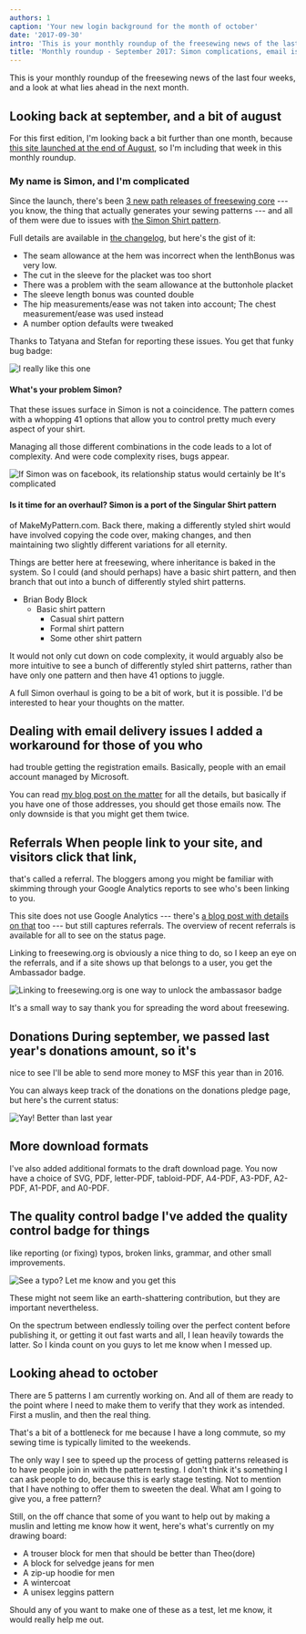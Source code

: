 ```yaml
---
authors: 1
caption: 'Your new login background for the month of october'
date: '2017-09-30'
intro: 'This is your monthly roundup of the freesewing news of the last four weeks, and a look at what lies ahead in the next month.'
title: 'Monthly roundup - September 2017: Simon complications, email issues, and donations are up this year.'
---
```


This is your monthly roundup of the freesewing news of the last four weeks, and
a look at what lies ahead in the next month.

<!-- truncate -->

## Looking back at september, and a bit of august

For this first edition, I'm looking back a bit further than one month, because
[this site launched at the end of August](/blog/open-for-business/), so I'm
including that week in this monthly roundup.

### My name is Simon, and I'm complicated

Since the launch, there's been [3 new path releases of freesewing
core](https://github.com/freesewing/core/releases) --- you know, the thing that
actually generates your sewing patterns --- and all of them were due to issues
with [the Simon Shirt pattern](/designs/simon).

Full details are available in [the
changelog](https://github.com/freesewing/core/blob/develop/CHANGELOG.md), but
here's the gist of it:

- The seam allowance at the hem was incorrect when the lenthBonus was very
  low.
- The cut in the sleeve for the placket was too short
- There was a problem with the seam allowance at the buttonhole placket
- The sleeve length bonus was counted double
- The hip measurements/ease was not taken into account; The chest
  measurement/ease was used instead
- A number option defaults were tweaked

Thanks to Tatyana and Stefan for reporting
these issues. You get that funky bug badge:

![I really like this
one](https://posts.freesewing.org/uploads/badge_found_bug_d7d0c9055a.svg)

#### What's your problem Simon?

That these issues surface in Simon is not a coincidence. The pattern comes with
a whopping 41 options that allow you to control pretty much every aspect of
your shirt.

Managing all those different combinations in the code leads to a lot of
complexity. And were code complexity rises, bugs appear.

![If Simon was on facebook, its relationship status would certainly be *It's
complicated*](https://posts.freesewing.org/uploads/complicated_d8c872358d.gif)

#### Is it time for an overhaul? Simon is a port of the Singular Shirt pattern

of MakeMyPattern.com. Back there, making a differently styled shirt would have
involved copying the code over, making changes, and then maintaining two
slightly different variations for all eternity.

Things are better here at freesewing, where inheritance is baked in the system.
So I could (and should perhaps) have a basic shirt pattern, and then branch
that out into a bunch of differently styled shirt patterns.

- Brian Body Block
  - Basic shirt pattern
    - Casual shirt pattern
    - Formal shirt pattern
    - Some other shirt pattern

It would not only cut down on code complexity, it would arguably also be more
intuitive to see a bunch of differently styled shirt patterns, rather than have
only one pattern and then have 41 options to juggle.

A full Simon overhaul is going to be a bit of work, but it is possible. I'd be
interested to hear your thoughts on the matter.

## Dealing with email delivery issues I added a workaround for those of you who

had trouble getting the registration emails. Basically, people with an email
account managed by Microsoft.

You can read [my blog post on the matter](/blog/email-spam-problems/) for all
the details, but basically if you have one of those addresses, you should get
those emails now. The only downside is that you might get them twice.

## Referrals When people link to your site, and visitors click that link,

that's called a referral. The bloggers among you might be familiar with
skimming through your Google Analytics reports to see who's been linking to
you.

This site does not use Google Analytics --- there's [a blog post with details
on that](/blog/privacy-choices/) too --- but still captures referrals. The
overview of recent referrals is available for all to see on the status
page.

Linking to freesewing.org is obviously a nice thing to do, so I keep an eye on
the referrals, and if a site shows up that belongs to a user, you get the
Ambassador badge.

![Linking to freesewing.org is one way to unlock the ambassasor
badge](https://posts.freesewing.org/uploads/badge_ambassador_3dd1e722cc.svg)

It's a small way to say thank you for spreading the word about freesewing.

## Donations During september, we passed last year's donations amount, so it's

nice to see I'll be able to send more money to
MSF this year than in 2016.

You can always keep track of the donations on the donations pledge
page, but here's the current status:

![Yay! Better than last
year](https://posts.freesewing.org/uploads/donations_68e214d133.svg)

## More download formats

I've also added additional formats to the draft download page. You now have a
choice of SVG, PDF, letter-PDF, tabloid-PDF, A4-PDF, A3-PDF, A2-PDF, A1-PDF,
and A0-PDF.

## The quality control badge I've added the quality control badge for things

like reporting (or fixing) typos, broken links, grammar, and other small
improvements.

![See a typo? Let me know and you get
this](https://posts.freesewing.org/uploads/badge_quality_control_6acb8c10c2.svg)

These might not seem like an earth-shattering contribution, but they are
important nevertheless.

On the spectrum between endlessly toiling over the perfect content before
publishing it, or getting it out fast warts and all, I lean heavily towards the
latter. So I kinda count on you guys to let me know when I messed up.

## Looking ahead to october

There are 5 patterns I am currently working on. And all of them are ready to
the point where I need to make them to verify that they work as intended. First
a muslin, and then the real thing.

That's a bit of a bottleneck for me because I have a long commute, so my sewing
time is typically limited to the weekends.

The only way I see to speed up the process of getting patterns released is to
have people join in with the pattern testing. I don't think it's something I
can ask people to do, because this is early stage testing. Not to mention that
I have nothing to offer them to sweeten the deal. What am I going to give you,
a free pattern?

Still, on the off chance that some of you want to help out by making a muslin
and letting me know how it went, here's what's currently on my drawing board:

- A trouser block for men that should be better than Theo(dore)
- A block for selvedge jeans for men
- A zip-up hoodie for men
- A wintercoat
- A unisex leggins pattern

Should any of you want to make one of these as a test, let me know,
it would really help me out.

